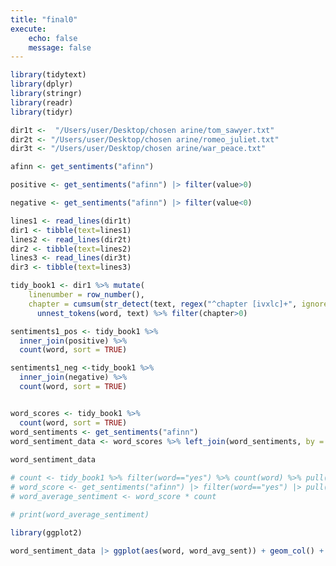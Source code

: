 ```yaml
---
title: "final0"
execute:
    echo: false
    message: false
---
```


```r
library(tidytext)
library(dplyr)
library(stringr)
library(readr)
library(tidyr)
```

```r
dir1t <-  "/Users/user/Desktop/chosen arine/tom_sawyer.txt"
dir2t <- "/Users/user/Desktop/chosen arine/romeo_juliet.txt"
dir3t <- "/Users/user/Desktop/chosen arine/war_peace.txt"
```

```r
afinn <- get_sentiments("afinn")

positive <- get_sentiments("afinn") |> filter(value>0)

negative <- get_sentiments("afinn") |> filter(value<0)

lines1 <- read_lines(dir1t) 
dir1 <- tibble(text=lines1)
lines2 <- read_lines(dir2t) 
dir2 <- tibble(text=lines2)
lines3 <- read_lines(dir3t)
dir3 <- tibble(text=lines3)
```

```r
tidy_book1 <- dir1 %>% mutate(
    linenumber = row_number(),
    chapter = cumsum(str_detect(text, regex("^chapter [ivxlc]+", ignore_case = TRUE)))) %>%
      unnest_tokens(word, text) %>% filter(chapter>0)
```

```r
sentiments1_pos <- tidy_book1 %>%
  inner_join(positive) %>%
  count(word, sort = TRUE)

sentiments1_neg <-tidy_book1 %>%
  inner_join(negative) %>%
  count(word, sort = TRUE)


word_scores <- tidy_book1 %>%
  count(word, sort = TRUE)
word_sentiments <- get_sentiments("afinn")
word_sentiment_data <- word_scores %>% left_join(word_sentiments, by = "word") |> mutate(word_avg_sent = n * value) %>% drop_na()
                                                     
word_sentiment_data

# count <- tidy_book1 %>% filter(word=="yes") %>% count(word) %>% pull(n)
# word_score <- get_sentiments("afinn") |> filter(word=="yes") |> pull(value)
# word_average_sentiment <- word_score * count

# print(word_average_sentiment)
```


```r
library(ggplot2)

word_sentiment_data |> ggplot(aes(word, word_avg_sent)) + geom_col() + scale_x_discrete(labels = NULL)
```



